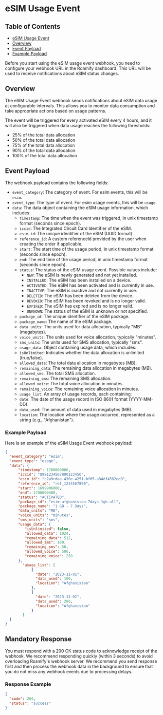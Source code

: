 
# eSIM Usage Event

## Table of Contents
- [eSIM Usage Event](#esim-usage-event)
- [Overview](#overview)
- [Event Payload](#event-payload)
- [Example Payload](#example-payload)

<Callout type="warning" emoji="⚠️">
    Before you start using the eSIM usage event webhook, you need to configure your webhook URL in the Roamify dashboard. This URL will be used to receive notifications about eSIM status changes.
</Callout>

## Overview
The eSIM Usage Event webhook sends notifications about eSIM data usage at configurable intervals. This allows you to monitor data consumption and take appropriate actions based on usage patterns.

The event will be triggered for every activated eSIM every 4 hours, and it will also be triggered when data usage reaches the following thresholds:
- 25% of the total data allocation
- 50% of the total data allocation
- 75% of the total data allocation
- 90% of the total data allocation
- 100% of the total data allocation


## Event Payload
The webhook payload contains the following fields:

- `event_category`: The category of event. For esim events, this will be `esim`.
- `event_type`: The type of event. For esim usage events, this will be `usage`.
- `data`: The data object containing the eSIM usage information, which includes:
    - `timestamp`: The time when the event was triggered, in unix timestamp format (seconds since epoch).
    - `iccid`: The Integrated Circuit Card Identifier of the eSIM.
    - `esim_id`: The unique identifier of the eSIM (UUID format).
    - `reference_id`: A custom referenceId provided by the user when creating the order if applicable.
    - `start`: The start time of the usage period, in unix timestamp format (seconds since epoch).
    - `end`: The end time of the usage period, in unix timestamp format (seconds since epoch).
    - `status`: The status of the eSIM usage event. Possible values include:
        - `NEW`: The eSIM is newly generated and not yet installed.
        - `INSTALLED`: The eSIM has been installed on a device.
        - `ACTIVATED`: The eSIM has been activated and is currently in use.
        - `INACTIVE`: The eSIM is inactive and not currently in use.
        - `DELETED`: The eSIM has been deleted from the device.
        - `REVOKED`: The eSIM has been revoked and is no longer valid.
        - `EXPIRED`: The eSIM has expired and is no longer valid.
        - `UNKNOWN`: The status of the eSIM is unknown or not specified.
    - `package_id`: The unique identifier of the eSIM package.
    - `package_name`: The name of the eSIM package.
    - `data_units`: The units used for data allocation, typically "MB" (megabytes).
    - `voice_units`: The units used for voice allocation, typically "minutes".
    - `sms_units`: The units used for SMS allocation, typically "sms".
    - `usage_data`: Object containing usage data, which includes:
    - `isUnlimited`: Indicates whether the data allocation is unlimited (true/false).
    - `allowed_data`: The total data allocation in megabytes (MB).
    - `remaining_data`: The remaining data allocation in megabytes (MB).
    - `allowed_sms`: The total SMS allocation.
    - `remaining_sms`: The remaining SMS allocation.
    - `allowed_voice`: The total voice allocation in minutes.
    - `remaining_voice`: The remaining voice allocation in minutes.
    - `usage_list`: An array of usage records, each containing:
    - `date`: The date of the usage record in ISO 8601 format (YYYY-MM-DD).
    - `data_used`: The amount of data used in megabytes (MB).
    - `location`: The location where the usage occurred, represented as a string (e.g., "Afghanistan").

### Example Payload
Here is an example of the eSIM Usage Event webhook payload:

```json
{
  "event_category": "esim",
  "event_type": "usage",
  "data": {
      "timestamp": 1700000000,
      "iccid": "8991234567890123456",
      "esim_id": "c2a9cdae-430e-4251-bf65-a84df4562ed9",
      "reference_id": "ref_1234567890",
      "start": 1699996800,
      "end": 1700000400,
      "status": "ACTIVATED",
      "package_id": "esim-afghanistan-7days-1gb-all",
      "package_name": "1 GB - 7 Days",
      "data_units": "MB",
      "voice_units": "minutes",
      "sms_units": "sms",
      "usage_data": {
         "isUnlimited": false,
         "allowed_data": 1024,
         "remaining_data": 512,
         "allowed_sms": 100,
         "remaining_sms": 50,
         "allowed_voice": 500,
         "remaining_voice": 250
      },
        "usage_list": [
            {
              "date": "2023-11-01",
              "data_used": 100,
              "location": "Afghanistan"
            },
            {
              "date": "2023-11-02",
              "data_used": 200,
              "location": "Afghanistan"
            }
        ]
  }
}
```

## Mandatory Response
You must respond with a 200 OK status code to acknowledge receipt of the webhook. We recommend responding quickly (within 3 seconds) to avoid overloading Roamify's webhook server.
We recommend you send response first and then process the webhook data in the background to ensure that you do not miss any webhook events due to processing delays.

### Response Example
```json
{
  "code": 200,
  "status": "success"
}
```